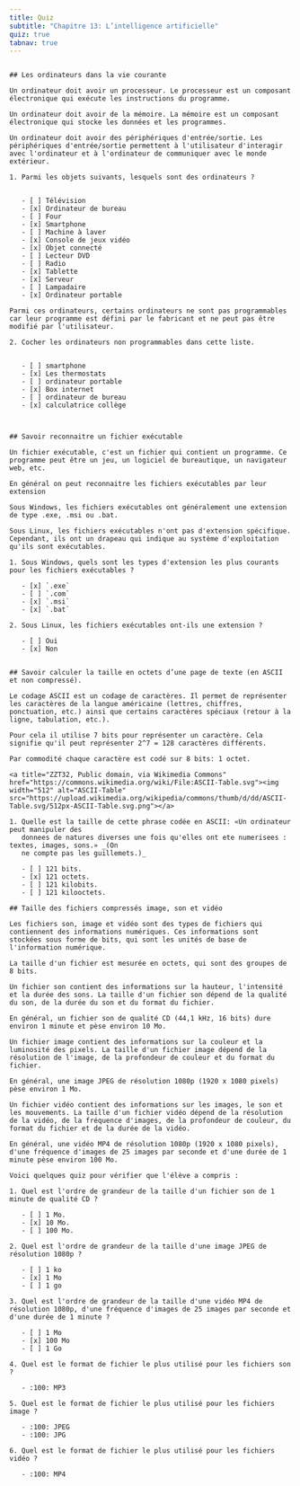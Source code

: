 ```yaml
---
title: Quiz
subtitle: "Chapitre 13: L’intelligence artificielle"
quiz: true
tabnav: true
---
```

```ed-pb

## Les ordinateurs dans la vie courante

Un ordinateur doit avoir un processeur. Le processeur est un composant électronique qui exécute les instructions du programme.

Un ordinateur doit avoir de la mémoire. La mémoire est un composant électronique qui stocke les données et les programmes.

Un ordinateur doit avoir des périphériques d'entrée/sortie. Les périphériques d'entrée/sortie permettent à l'utilisateur d'interagir avec l'ordinateur et à l'ordinateur de communiquer avec le monde extérieur.

1. Parmi les objets suivants, lesquels sont des ordinateurs ?


   - [ ] Télévision
   - [x] Ordinateur de bureau
   - [ ] Four
   - [x] Smartphone
   - [ ] Machine à laver
   - [x] Console de jeux vidéo
   - [x] Objet connecté
   - [ ] Lecteur DVD
   - [ ] Radio
   - [x] Tablette
   - [x] Serveur
   - [ ] Lampadaire
   - [x] Ordinateur portable

Parmi ces ordinateurs, certains ordinateurs ne sont pas programmables car leur programme est défini par le fabricant et ne peut pas être modifié par l'utilisateur.

2. Cocher les ordinateurs non programmables dans cette liste.


   - [ ] smartphone
   - [x] Les thermostats
   - [ ] ordinateur portable
   - [x] Box internet
   - [ ] ordinateur de bureau
   - [x] calculatrice collège



## Savoir reconnaitre un fichier exécutable

Un fichier exécutable, c'est un fichier qui contient un programme. Ce programme peut être un jeu, un logiciel de bureautique, un navigateur web, etc.

En général on peut reconnaitre les fichiers exécutables par leur extension

Sous Windows, les fichiers exécutables ont généralement une extension de type .exe, .msi ou .bat.

Sous Linux, les fichiers exécutables n'ont pas d'extension spécifique. Cependant, ils ont un drapeau qui indique au système d'exploitation qu'ils sont exécutables.

1. Sous Windows, quels sont les types d'extension les plus courants pour les fichiers exécutables ?

   - [x] `.exe`
   - [ ] `.com`
   - [x] `.msi`
   - [x] `.bat`

2. Sous Linux, les fichiers exécutables ont-ils une extension ?

   - [ ] Oui
   - [x] Non


## Savoir calculer la taille en octets d’une page de texte (en ASCII et non compressé).

Le codage ASCII est un codage de caractères. Il permet de représenter les caractères de la langue américaine (lettres, chiffres, ponctuation, etc.) ainsi que certains caractères spéciaux (retour à la ligne, tabulation, etc.).

Pour cela il utilise 7 bits pour représenter un caractère. Cela signifie qu'il peut représenter 2^7 = 128 caractères différents.

Par commodité chaque caractère est codé sur 8 bits: 1 octet.

<a title="ZZT32, Public domain, via Wikimedia Commons" href="https://commons.wikimedia.org/wiki/File:ASCII-Table.svg"><img width="512" alt="ASCII-Table" src="https://upload.wikimedia.org/wikipedia/commons/thumb/d/dd/ASCII-Table.svg/512px-ASCII-Table.svg.png"></a>

1. Quelle est la taille de cette phrase codée en ASCII: «Un ordinateur peut manipuler des
   donnees de natures diverses une fois qu'elles ont ete numerisees : textes, images, sons.» _(On
   ne compte pas les guillemets.)_
        
   - [ ] 121 bits.
   - [x] 121 octets.
   - [ ] 121 kilobits.
   - [ ] 121 kilooctets.

## Taille des fichiers compressés image, son et vidéo

Les fichiers son, image et vidéo sont des types de fichiers qui contiennent des informations numériques. Ces informations sont stockées sous forme de bits, qui sont les unités de base de l'information numérique.

La taille d'un fichier est mesurée en octets, qui sont des groupes de 8 bits.

Un fichier son contient des informations sur la hauteur, l'intensité et la durée des sons. La taille d'un fichier son dépend de la qualité du son, de la durée du son et du format du fichier.

En général, un fichier son de qualité CD (44,1 kHz, 16 bits) dure environ 1 minute et pèse environ 10 Mo.

Un fichier image contient des informations sur la couleur et la luminosité des pixels. La taille d'un fichier image dépend de la résolution de l'image, de la profondeur de couleur et du format du fichier.

En général, une image JPEG de résolution 1080p (1920 x 1080 pixels) pèse environ 1 Mo.

Un fichier vidéo contient des informations sur les images, le son et les mouvements. La taille d'un fichier vidéo dépend de la résolution de la vidéo, de la fréquence d'images, de la profondeur de couleur, du format du fichier et de la durée de la vidéo.

En général, une vidéo MP4 de résolution 1080p (1920 x 1080 pixels), d'une fréquence d'images de 25 images par seconde et d'une durée de 1 minute pèse environ 100 Mo.

Voici quelques quiz pour vérifier que l'élève a compris :

1. Quel est l'ordre de grandeur de la taille d'un fichier son de 1 minute de qualité CD ?

   - [ ] 1 Mo.
   - [x] 10 Mo.
   - [ ] 100 Mo.

2. Quel est l'ordre de grandeur de la taille d'une image JPEG de résolution 1080p ?

   - [ ] 1 ko
   - [x] 1 Mo
   - [ ] 1 go

3. Quel est l'ordre de grandeur de la taille d'une vidéo MP4 de résolution 1080p, d'une fréquence d'images de 25 images par seconde et d'une durée de 1 minute ?

   - [ ] 1 Mo
   - [x] 100 Mo
   - [ ] 1 Go

4. Quel est le format de fichier le plus utilisé pour les fichiers son ?

   - :100: MP3

5. Quel est le format de fichier le plus utilisé pour les fichiers image ?

   - :100: JPEG
   - :100: JPG

6. Quel est le format de fichier le plus utilisé pour les fichiers vidéo ?

   - :100: MP4

```